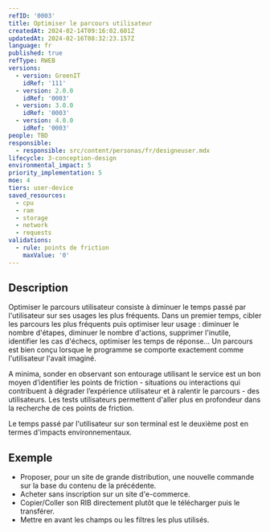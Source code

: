 ```yaml
---
refID: '0003'
title: Optimiser le parcours utilisateur
createdAt: 2024-02-14T09:16:02.601Z
updatedAt: 2024-02-16T08:32:23.157Z
language: fr
published: true
refType: RWEB
versions:
  - version: GreenIT
    idRef: '111'
  - version: 2.0.0
    idRef: '0003'
  - version: 3.0.0
    idRef: '0003'
  - version: 4.0.0
    idRef: '0003'
people: TBD
responsible:
  - responsible: src/content/personas/fr/designeuser.mdx
lifecycle: 3-conception-design
environmental_impact: 5
priority_implementation: 5
moe: 4
tiers: user-device
saved_resources:
  - cpu
  - ram
  - storage
  - network
  - requests
validations:
  - rule: points de friction
    maxValue: '0'
---
```


## Description

Optimiser le parcours utilisateur consiste à diminuer le temps passé par l'utilisateur sur ses usages les plus fréquents. Dans un premier temps, cibler les parcours les plus fréquents puis optimiser leur usage : diminuer le nombre d'étapes, diminuer le nombre d'actions, supprimer l'inutile, identifier les cas d'échecs, optimiser les temps de réponse... Un parcours est bien conçu lorsque le programme se comporte exactement comme l'utilisateur l'avait imaginé.

A minima, sonder en observant son entourage utilisant le service est un bon moyen d’identifier les points de friction - situations ou interactions qui contribuent à dégrader l’expérience utilisateur et à ralentir le parcours - des utilisateurs. Les tests utilisateurs permettent d'aller plus en profondeur dans la recherche de ces points de friction.

Le temps passé par l'utilisateur sur son terminal est le deuxième post en termes d'impacts environnementaux.

## Exemple

* Proposer, pour un site de grande distribution, une nouvelle commande sur la base du contenu de la précédente.
* Acheter sans inscription sur un site d'e-commerce.
* Copier/Coller son RIB directement plutôt que le télécharger puis le transférer.
* Mettre en avant les champs ou les filtres les plus utilisés.
